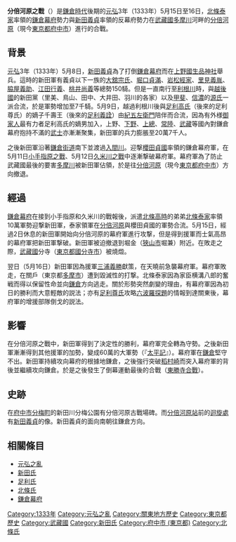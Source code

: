 {{Infobox Military Conflict
|conflict=分倍河原之戰
|partof=[[元弘之亂|元弘之亂]]
|image=
|caption=
|date=[[元弘|元弘]]3年（1333年）5月15日、5月16日
|place=[[武藏國|武藏國]][[分倍河原|分倍河原]]（現今[[東京都|東京都]][[府中市_(東京都)|府中市]]）
|casus=
|territory=
|result=新田義貞軍勝利
|combatant1=反幕府軍
|combatant2=鎌倉幕府軍
|combatant3=
|commander1=[[file:Japanese_Crest_Nitta_hitotu_Hiki.svg|20px]] [[新田義貞|新田義貞]]<br/>[[file:Ashikaga_mon.svg|20px]] [[足利高氏|足利高氏]] 
|commander2=[[file:Mitsuuroko.svg|20px]] [[北條高時|北條高時]]<br/>[[file:Mitsuuroko.svg|20px]] [[北條泰家|北條泰家]]
|commander3=
|strength1=207,000人
|strength2=100,000人
|strength3=
|casualties1=不明
|casualties2=遭到毀損性的打撃
|casualties3=
|notes=
}}
{{Campaignbox 元弘之亂}}
{{japanese|japanese=分倍河原の戦い|kana=ぶばいがわらのたたかい|romaji=Bubaigawara no tatakai}}
'''分倍河原之戰'''（{{lang-ja|'''分倍河原の戦い'''}}）是[[鎌倉時代|鎌倉時代]]後期的[[元弘|元弘]]3年（1333年）5月15日至16日，[[北條泰家|北條泰家]]率領的[[鎌倉幕府|鎌倉幕府]]勢力與[[新田義貞|新田義貞]]率領的反幕府勢力在[[武藏國|武藏國]][[多摩川|多摩川]]河畔的[[分倍河原|分倍河原]]（現今[[東京都|東京都]][[府中市_(東京都)|府中市]]）進行的合戰。

== 背景 ==
[[元弘|元弘]]3年（1333年）5月8日，[[新田義貞|新田義貞]]為了打倒[[鎌倉幕府|鎌倉幕府]]而在[[上野國|上野國]][[生品神社|生品神社]]舉兵。這時的新田軍有義貞以下一族的[[大舘宗氏|大舘宗氏]]、[[堀口貞滿|堀口貞滿]]、[[岩松經家|岩松經家]]、[[里見義胤|里見義胤]]、[[脇屋義助|脇屋義助]]、[[江田行義|江田行義]]、[[桃井尚義|桃井尚義]]等總勢150騎。但是一直南行至[[利根川|利根川]]時，與[[越後國|越後國]]的新田黨（里美、鳥山、田中、大井田、羽川的各家）以及[[甲斐|甲斐]]、[[信濃|信濃]]的[[源氏|源氏]]一派合流，於是軍勢增加至7千騎。5月9日，越過利根川後與[[足利高氏|足利高氏]]（後來的足利尊氏）的嫡子千壽王（後來的[[足利義詮|足利義詮]]）由[[紀政綱|紀五左衛門]]陪伴而合流，因為有外様[[御家人|御家人]]最有力者足利高氏的嫡男加入，上野、[[下野|下野]]、[[上總|上總]]、[[常陸|常陸]]、[[武藏|武藏]]等國內對鎌倉幕府抱持不滿的[[武士|武士]]亦漸漸聚集，新田軍的兵力膨脹至20萬7千人。

之後新田軍沿著[[鎌倉街道|鎌倉街道]]南下並渡過[[入間川|入間川]]。迎撃[[櫻田貞國|櫻田貞國]]率領的鎌倉幕府軍，在5月11日[[小手指原之戰|小手指原之戰]]、5月12日[[久米川之戰|久米川之戰]]中逐漸撃破幕府軍。幕府軍為了防止武藏國最後的要害[[多摩川|多摩川]]被新田軍佔領，於是往[[分倍河原|分倍河原]]（現今[[東京都|東京都]][[府中市_(東京都)|府中市]]）方向撤退。

== 經過 ==
[[鎌倉幕府|鎌倉幕府]]在接到小手指原和久米川的戰報後，派遣[[北條高時|北條高時]]的弟弟[[北條泰家|北條泰家]]率領10萬軍勢迎撃新田軍，泰家領軍在[[分倍河原|分倍河原]]與櫻田貞國的軍勢合流。5月15日，經過2日休息的新田軍開始向分倍河原的幕府軍進行攻撃，但是得到援軍而士氣高昂的幕府軍把新田軍撃破。新田軍被迫撤退到堀金（[[狹山市|狹山市]]堀兼）附近。在敗走之際，[[武藏國|武藏國]]分寺（[[東京都|東京都]][[國分寺市|國分寺市]]）被燒燬。

翌日（5月16日）新田軍因為援軍[[三浦義勝|三浦義勝]]獻策，在天曉前急襲幕府軍。幕府軍敗走，在關戶（東京都[[多摩市|多摩市]]）遭到毀滅性的打撃。北條泰家因為家臣横溝八郎的奮戦而得以保留性命並向[[鎌倉|鎌倉]]方向逃走。關於形勢突然劇變的理由，有幕府軍因為初日的勝利而大意輕敵的説法；亦有[[足利尊氏|足利尊氏]]攻略[[六波羅探題|六波羅探題]]的情報到達關東後，幕府軍的增援部隊倒戈的説法。

== 影響 ==
在分倍河原之戰中，新田軍得到了決定性的勝利，幕府軍完全轉為守勢。之後新田軍漸漸得到其他援軍的加勢，變成60萬的大軍勢（『[[太平記|太平記]]』）。幕府軍在[[鎌倉|鎌倉]]堅守不出。新田軍持續攻向幕府的根據地鎌倉，之後強行突破[[稻村崎|稻村崎]]而突入幕府軍的背後並繼續攻向鎌倉。於是之後發生了倒幕運動最後的合戰（[[東勝寺合戰|東勝寺合戰]]）。

== 史跡 ==
在[[府中市_(東京都)|府中市]][[分梅町|分梅町]]的新田川分梅公園有分倍河原古戰場碑。而[[分倍河原站|分倍河原站]]前的[[迴旋處|迴旋處]]有[[新田義貞|新田義貞]]的像。新田義貞的面向南朝往鎌倉方向。

== 相關條目 ==
*[[元弘之亂|元弘之亂]]
*[[新田氏|新田氏]]
*[[足利氏|足利氏]]
*[[北條氏|北條氏]]
*[[鎌倉幕府|鎌倉幕府]]

[[Category:1333年|Category:1333年]]
[[Category:元弘之亂|Category:元弘之亂]]
[[Category:關東地方歷史|Category:關東地方歷史]]
[[Category:東京都歷史|Category:東京都歷史]]
[[Category:武藏國|Category:武藏國]]
[[Category:新田氏|Category:新田氏]]
[[Category:府中市_(東京都)|Category:府中市 (東京都)]]
[[Category:北條氏|Category:北條氏]]